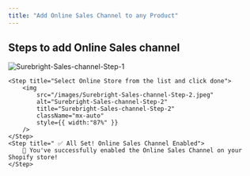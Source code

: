 ```yaml
---
title: "Add Online Sales Channel to any Product"
---
```


## Steps to add Online Sales channel
<Steps>
    <Step title="On product page on Shopify dashboard, click on three dots of Publishing">
        <img
        src="/images/Surebright-Sales-channel-Step-1.jpeg"
        alt="Surebright-Sales-channel-Step-1"
        title="Surebright-Sales-channel-Step-1"
        className="mx-auto"
        style={{ width:"86%" }}
        />
    </Step>

    <Step title="Select Online Store from the list and click done">
        <img
            src="/images/Surebright-Sales-channel-Step-2.jpeg"
            alt="Surebright-Sales-channel-Step-2"
            title="Surebright-Sales-channel-Step-2"
            className="mx-auto"
            style={{ width:"87%" }}
        />
    </Step>
    <Step title=" ✅ All Set! Online Sales Channel Enabled">
        🎉 You've successfully enabled the Online Sales Channel on your Shopify store!
    </Step>
</Steps>